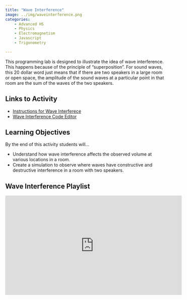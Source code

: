 ```yaml
---
title: "Wave Interference"
image: ../img/waveinterference.png
categories:
    - Advanced HS
    - Physics
    - Electromagnetism
    - Javascript
    - Trigonometry

---
```


This programming lab is designed to illustrate the idea of wave interference. This happens because of the principle of "superposition". For sound waves, this 20 dollar word just means that if there are two speakers in a large room or open space, the amplitude of the sound waves at a particular point in that room are the sum of the waves of the two speakers.

## Links to Activity
* [Instructions for Wave Interferece](https://www.asc.ohio-state.edu/orban.14//physics_coding/sound.html)
* [Wave Interference Code Editor](https://editor.p5js.org/ChrisOrban/sketches/rkMi3KSQ-)

## Learning Objectives
 By the end of this activity students will…

* Understand how wave interference affects the observed volume at various locations in a room.
* Create a simulation to observe where waves have constructive and destructive interference in a room with two speakers.


## Wave Interference Playlist

<iframe width="560" height="315" src="https://www.youtube.com/embed/videoseries?si=mQm9Y4vDAemK4Vpi&amp;list=PLISRe8GegO8QxeQsjz2tL43svuq16nqct" title="YouTube video player" frameborder="0" allow="accelerometer; autoplay; clipboard-write; encrypted-media; gyroscope; picture-in-picture; web-share" referrerpolicy="strict-origin-when-cross-origin" allowfullscreen></iframe>